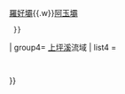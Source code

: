 {{Navbox 
| state = autocollapse
| image = [[File:Guei-Shan_Hydropower_Plant010.jpg|120px]]
| name   = 桂山發電廠
| title  = [[台灣電力股份有限公司]][[桂山發電廠]]
| group1= [[新店溪]]流域
| list1 = 
  {{Navbox subgroup
  |group1 = 發電機組
  |list1  = [[桂山發電廠粗坑機組|粗坑機組]]
  |group2 = 水壩壩體
  |list2  = [[粗坑壩]]
  }}
| group2= [[北勢溪 (新北市)|北勢溪]]流域
| list2 = 
  {{Navbox subgroup
  |group1 = 發電機組
  |list1  = [[桂山發電廠翡翠分廠|翡翠分廠]]
  |group2 = 水壩壩體
  |list2  = [[翡翠水庫|翡翠水庫大壩]]
  }}
| group3= [[南勢溪]]流域
| list3 = 
  {{Navbox subgroup
  |group1 = 發電機組
  |list1  = [[桂山發電廠桂山機組|桂山機組]]{{.w}}[[桂山發電廠烏來機組|烏來機組]]
  |group2 = 水壩壩體
  |list2  = [[桂山壩]]{{.w}}[[羅好壩]]{{.w}}[[阿玉壩]]
  }}
| group4= [[上坪溪]]流域
| list4 = 
  {{Navbox subgroup
  |group1 = 發電機組
  |list1  = [[桂山發電廠軟橋機組|軟橋機組]]
  |group2 = 水壩壩體
  |list2  = [[上坪攔河堰]]
  }}
}}
<noinclude>{{Documentation}}</noinclude>